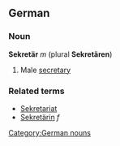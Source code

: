 ==German==
===Noun===
'''Sekretär''' ''m'' (plural '''Sekretären''')
#Male [[secretary]]

===Related terms===
*[[Sekretariat]]
*[[Sekretärin]] ''f''

[[Category:German nouns]]